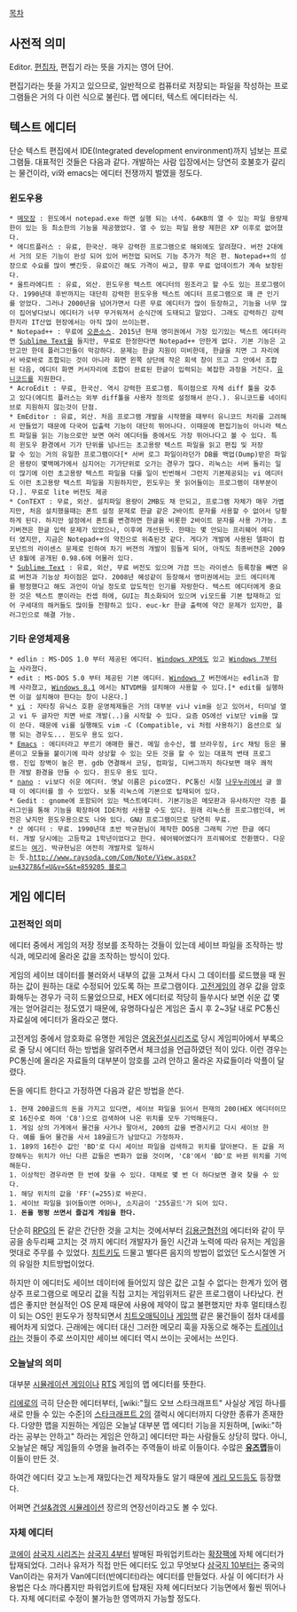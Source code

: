 [[목차]]

== 사전적 의미 ==
Editor. [[편집자]], 편집기 라는 뜻을 가지는 영어 단어.

편집기라는 뜻을 가지고 있으므로, 일반적으로 컴퓨터로 저장되는 파일을 작성하는 프로그램들은 거의 다 이런 식으로 불린다. 맵 에디터, 텍스트 에디터라는 식.

== 텍스트 에디터 ==
단순 텍스트 편집에서 IDE(Integrated development environment)까지 넘보는 프로그램들. 대표적인 것들은 다음과 같다. 개발하는 사람 입장에서는 당연히 호불호가 갈리는 물건이라, vi와 emacs는 에디터 전쟁까지 벌였을 정도다.

=== 윈도우용 ===
 * [[메모장]] : 윈도에서 notepad.exe 하면 실행 되는 녀석. 64KB의 열 수 있는 파일 용량제한이 있는 등 최소한의 기능을 제공했었다. 열 수 있는 파일 용량 제한은 XP 이후로 없어졌다.
 * 에디트플러스 : 유료, 한국산. 매우 강력한 프로그램으로 해외에도 알려졌다. 버전 2대에서 거의 모든 기능이 완성 되어 있어 버전업 되어도 기능 추가가 적은 편. Notepad++의 성장으로 수요를 많이 뺏긴듯. 유료이긴 해도 가격이 싸고, 향후 무료 업데이트가 계속 보장된다.
 * 울트라에디트 : 유료, 외산. 윈도우용 텍스트 에디터의 원조라고 할 수도 있는 프로그램이다. 1990년대 후반까지는 대단히 강력한 윈도우용 텍스트 에디터 프로그램으로 꽤 큰 인기를 얻었다. 그러나 2000년을 넘어가면서 다른 무료 에디터가 많이 등장하고, 기능을 너무 많이 집어넣다보니 에디터가 너무 무거워져서 순식간에 도태되고 말았다. 그래도 강력하긴 강력한지라 IT산업 현장에서는 아직 많이 쓰이는편.
 * Notepad++ : 무료에 [[오픈소스]]. 2015년 현재 영미권에서 가장 있기있는 텍스트 에디터라면 [[Sublime Text]]을 들지만, 무료로 한정한다면 Notepad++ 만한게 없다. 기본 기능은 고만고만 한데 플러그인들이 막강하다. 문제는 한글 지원이 미비한데, 한글을 치면 그 자리에서 바로바로 조합되는 것이 아니라 화면 왼쪽 상단에 작은 회색 창이 뜨고 그 안에서 조합된 다음, 에디터 화면 커서자리에 조합이 완료된 한글이 입력되는 복잡한 과정을 거친다. [[유니코드]]를 지원한다.
 * AcroEdit : 무료, 한국산. 역시 강력한 프로그램. 특이점으로 자체 diff 툴을 갖추고 있다(에디트 플러스는 외부 diff툴을 사용자 정의로 설정해서 쓴다.). 유니코드를 네이티브로 지원하지 않는것이 단점.
 * EmEditor : 유료, 외산. 처음 프로그램 개발을 시작했을 때부터 유니코드 처리를 고려해서 만들었기 때문에 다국어 입출력 기능이 대단히 뛰어나다. 이때문에 편집기능이 아니라 텍스트 파일을 읽는 기능으로만 보면 여러 에디터들 중에서도 가장 뛰어나다고 볼 수 있다. 특히 윈도우 환경에서 기가 단위를 넘나드는 초고용량 텍스트 파일을 읽고 편집 및 저장할 수 있는 거의 유일한 프로그램이다[* 서버 로그 파일이라던가 DB를 백업(Dump)받은 파일은 용량이 몇백메가에서 심지어는 기가단위로 오가는 경우가 많다. 리눅스는 서버 돌리는 일이 많기에 이런 초고용량 텍스트 파일을 다룰 일이 빈번해서 그런지 기본제공되는 vi 에디터도 이런 초고용량 텍스트 파일을 지원하지만, 윈도우는 못 읽어들이는 프로그램이 대부분이다.]. 무료로 lite 버전도 제공
 * ConTEXT : 무료, 외산. 설치파일 용량이 2MB도 채 안되고, 프로그램 자체가 매우 가볍지만, 처음 설치했을때는 폰트 설정 문제로 한글 같은 2바이트 문자를 사용할 수 없어서 당황하게 된다. 하지만 설정에서 폰트를 변경하면 한글을 비롯한 2바이트 문자를 사용 가가능. 초기버젼은 한글 입력 문제가 있었으나, 이후에 개선된듯. 한때는 몇 안되는 프리웨어 에디터 였지만, 지금은 Notepad++의 약진으로 위축된것 같다. 게다가 개발에 사용된 델파이 컴포넌트의 라이센스 문제로 인하여 차기 버젼의 개발이 힘들게 되어, 아직도 최종버젼은 2009년 8월에 공개된 0.98.6에 머물러 있다.
 * [[Sublime Text]] : 유료, 외산, 무료 버전도 있으며 가끔 뜨는 라이센스 등록창을 빼면 유료 버전과 기능상 차이점은 없다. 2008년 혜성같이 등장해서 영미권에서는 코드 에디터계를 평정했다고 해도 과언이 아닐 정도로 압도적인 인기를 자랑한다. 텍스트 에디터에게 중요한 것은 텍스트 뿐이라는 컨셉 하에, GUI는 최소화되어 있으며 vi모드를 기본 탑재하고 있어 구세대의 해커들도 많이들 전향하고 있다. euc-kr 한글 출력에 약간 문제가 있지만, 플러그인으로 해결 가능.

=== 기타 운영체제용 ===
 * edlin : MS-DOS 1.0 부터 제공된 에디터. [[Windows XP]]에도 있고 [[Windows 7]]부터는 사라졌다.
 * edit : MS-DOS 5.0 부터 제공된 기본 에디터. [[Windows 7]] 버전에서는 edlin과 함께 사라졌고, [[Windows 8.1]] 에서는 NTVDM을 설치해야 사용할 수 있다.[* edit를 실행하면 이걸 설치해야 한다는 창이 나온다.]
 * [[vi]] : 자타칭 유닉스 호환 운영체제들은 거의 대부분 vi나 vim을 싣고 있어서, 터미널 열고 vi 두 글자만 치면 바로 개발(..)을 시작할 수 있다. 요즘 OS에선 vi보단 vim을 많이 쓴다. 때문에 vi를 실행해도 vim -C (Compatible, vi 처럼 사용하기) 옵션으로 실행 되는 경우도... 윈도우 용도 있다.
 * [[Emacs]] : 에디터라고 부르기 애매한 물건. 메일 송수신, 웹 브라우징, irc 채팅 등은 물론이고 모듈을 붙이기에 따라 상상할 수 있는 모든 것을 할 수 있는 대표적 변태 프로그램. 진입 장벽이 높은 편. gdb 연결해서 코딩, 컴파일, 디버그까지 하다보면 매우 쾌적한 개발 환경을 만들 수 있다. 윈도우 용도 있다.
 * [[nano]] : vi보다 쉬운 에디터. 옛날 이름은 pico였다. PC통신 시절 [[나우누리]]에서 글 쓸때 이 에디터를 쓸 수 있었다. 보통 리눅스에 기본으로 탑재되어 있다.
 * Gedit : gnome에 포함되어 있는 텍스트에디터. 기본기능은 메모판과 유사하지만 각종 플러그인을 통해 기능을 확장하여 IDE처럼 사용할 수도 있다. 원래 리눅스용 프로그램인데, 버전은 낮지만 윈도우용으로도 나와 있다. GNU 프로그램이므로 당연히 무료.
 * 산 에디터 : 무료. 1990년대 초반 박규현님이 제작한 DOS용 그래픽 기반 한글 에디터. 개발 당시에는 고등학교 1학년이었다고 한다. 쉐어웨어였다가 프리웨어로 전환했다. 다운로드는 [[http://sirjhswin.egloos.com/2203664|여기]]. 박규현님은 여전히 개발자로 일하시는 듯.[[http://www.raysoda.com/Com/Note/View.aspx?u=43278&f=U&v=S&t=859205 블로그]]

== 게임 에디터 ==
=== 고전적인 의미 ===
에디터 중에서 게임의 저장 정보를 조작하는 것들이 있는데 세이브 파일을 조작하는 방식과, 메모리에 올라온 값을 조작하는 방식이 있다.

게임의 세이브 데이터를 불러와서 내부의 값을 고쳐서 다시 그 데이터를 로드했을 때 원하는 값이 원하는 대로 수정되어 있도록 하는 프로그램이다. [[고전게임]]의 경우 값을 암호화해두는 경우가 극히 드물었으므로, HEX 에디터로 적당히 들쑤시다 보면 쉬운 값 몇 개는 얻어걸리는 정도였기 때문에, 유명하다싶은 게임은 출시 후 2~3달 내로 PC통신 자료실에 에디터가 올라오곤 했다.

고전게임 중에서 암호화로 유명한 게임은 [[영웅전설]]시리즈로 당시 게임피아에서 부록으로 줄 당시 에디터 하는 방법을 알려주면서 체크섬을 언급하였던 적이 있다. 이런 경우는 PC통신에 올라온 자료들의 대부분이 암호를 고려 안하고 올라온 자료들이라 악플이 달렸다.

돈을 에디트 한다고 가정하면 다음과 같은 방법을 쓴다.
 1. 현재 200골드의 돈을 가지고 있다면, 세이브 파일을 읽어서 현재의 200(HEX 에디터이므로 16진수로 하여 'C8')으로 검색하여 나온 위치를 모두 기억해둔다.
 1. 게임 상의 가게에서 물건을 사거나 팔아서, 200의 값을 변경시키고 다시 세이브 한다. 예를 들어 물건을 사서 189골드가 남았다고 가정하자.
 1. 189의 16진수 값인 'BD'로 다시 세이브 파일을 검색하고 위치를 알아본다. 돈 값을 저장해두는 위치가 아닌 다른 값들은 변화가 없을 것이며, 'C8'에서 'BD'로 바뀐 위치를 기억해둔다.
 1. 이상적인 경우라면 한 번에 찾을 수 있다. 대체로 몇 번 더 하다보면 결국 찾을 수 있다.
 1. 해당 위치의 값을 'FF'(=255)로 바꾼다.
 1. 세이브 파일을 읽어들이면 어머나, 소지금이 '255골드'가 되어 있다.
 1. '''돈을 펑펑 쓰면서 즐겁게 게임을 한다.'''

단순히 [[RPG]]의 돈 같은 간단한 것을 고치는 것에서부터 [[김용군협전]]의 에디터와 같이 무공을 송두리째 고치는 것 까지 에디터 개발자가 들인 시간과 노력에 따라 유저는 게임을 멋대로 주무를 수 있었다. [[치트키]]도 드물고 별다른 음지의 방법이 없었던 도스시절엔 거의 유일한 치트방법이었다.

하지만 이 에디터도 세이브 데이터에 들어있지 않은 값은 고칠 수 없다는 한계가 있어 램 상주 프로그램으로 메모리 값을 직접 고치는 게임위저드 같은 프로그램이 나타났다. 컨셉은 좋지만 현실적인 OS 문제 때문에 사용에 제약이 많고 불편했지만 차후 멀티태스킹이 되는 OS인 윈도우가 정착되면서 [[치트오매틱]]이나 [[게임핵]] 같은 물건들이 점차 대세를 꿰어차게 되었다. 근래에는 에디터 대신 그러한 메모리 훅을 자동으로 해주는 [[트레이너]]라는 것들이 주로 쓰이지만 세이브 에디터 역시 쓰이는 곳에서는 쓰인다.

=== 오늘날의 의미 ===
대부분 [[시뮬레이션 게임]]이나 [[RTS]] 게임의 맵 에디터를 뜻한다.

[[리에로]]의 극히 단순한 에디터부터, [wiki:"월드 오브 스타크래프트" 사실상 게임 하나를 새로 만들 수 있는 수준]의 [[스타크래프트 2]]의 갤럭시 에디터까지 다양한 종류가 존재한다. 다양한 맵을 지원하는 게임은 오늘날 대부분 맵 에디터 기능을 지원하며, [wiki:"하라는 공부는 안하고" 하라는 게임은 안하고] 에디터만 파는 사람들도 상당히 많다. 아니, 오늘날은 해당 게임들의 수명을 늘려주는 주역들이 바로 이들이다. 수많은 '''[[유즈맵]]'''들이 이들이 만든 것.

하여간 에디터 갖고 노는게 재밌다는건 제작자들도 알기 때문에 [[게리 모드]]등도 등장했다.

어쩌면 [[건설&경영 시뮬레이션]] 장르의 연장선이라고도 볼 수 있다.

=== 자체 에디터 ===
[[코에이]] [[삼국지 시리즈]]는 [[삼국지 4]]부터 발매된 파워업키트라는 [[확장팩]]에 자체 에디터가 탑재되었다. 그러나 유저가 직접 만든 에디터도 있고 무엇보다 [[삼국지 10]]부터는 중국의 Van이라는 유저가 Van에디터(반에디터)라는 에디터를 만들었다. 사실 이 에디터가 사용법은 다소 까다롭지만 파워업키트에 탑재된 자체 에디터보다 기능면에서 훨씬 뛰어나다. 자체 에디터로 수정이 불가능한 영역까지 가능할 정도다.
